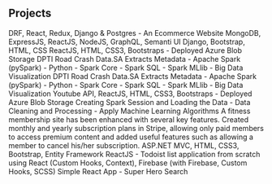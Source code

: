 ## Projects

<ProjectCard title="Pro-Shop" link="https://proshop-adnan.herokuapp.com/#/" bg="linear-gradient(to right, rgb(212, 20, 90) 0%, rgb(251, 176, 59) 100%)">
    DRF, React, Redux, Django & Postgres - An Ecommerce Website
</ProjectCard>

<ProjectCard title="Social Media App" link="https://cocky-easley-c25e04.netlify.app/" bg="linear-gradient(to right, rgb(102, 45, 140) 0%, rgb(237, 30, 121) 100%)">
MongoDB, ExpressJS, ReactJS, NodeJS, GraphQL, Semanti UI
</ProjectCard>

<ProjectCard title="Customer Management" link="https://github.com/Adnan-edu/customermanagement" bg="linear-gradient(to right, rgb(0, 146, 69) 0%, rgb(252, 238, 33) 100%)">
    Django, Bootstrap, HTML, CSS
</ProjectCard>

<ProjectCard title="Image Search" link="https://imagesearchstorage.z13.web.core.windows.net/" bg="linear-gradient(to right, rgb(213, 133, 255) 0%, rgb(0, 255, 238) 100%)">
ReactJS, HTML, CSS3, Bootstraps - Deployed Azure Blob Storage
</ProjectCard>

<ProjectCard title="Data Processing for Big Data-Assignment 1 Part A" link="https://github.com/Adnan-edu/data-processing-for-big-data/blob/main/Assignment-1/Assignment%201-Part%20A.ipynb" bg="linear-gradient(to right, rgb(212, 20, 90) 0%, rgb(251, 176, 59) 100%)">
DPTI Road Crash Data.SA Extracts Metadata - Apache Spark (pySpark) - Python - Spark Core - Spark SQL - Spark MLlib - Big Data Visualization
</ProjectCard>

<ProjectCard title="Data Processing for Big Data-Assignment 1 Part B" link="https://github.com/Adnan-edu/data-processing-for-big-data/blob/main/Assignment-1/Assignment%201-Part%20B.ipynb" bg="linear-gradient(to right, rgb(102, 45, 140) 0%, rgb(237, 30, 121) 100%)">
DPTI Road Crash Data.SA Extracts Metadata - Apache Spark (pySpark) - Python - Spark Core - Spark SQL - Spark MLlib - Big Data Visualization
</ProjectCard>

<ProjectCard title="Browse Videos" link="https://adnanreactappstorage.z13.web.core.windows.net/" bg="linear-gradient(to right, rgb(0, 146, 69) 0%, rgb(252, 238, 33) 100%)">
    Youtube API, ReactJS, HTML, CSS3, Bootstraps - Deployed Azure Blob Storage 
</ProjectCard>

<ProjectCard title="Rain in Australia: Predict rain tomorrow in Australia" link="https://github.com/Adnan-edu/data-processing-for-big-data/blob/main/Assignment-2/Assignment%202.ipynb" bg="linear-gradient(to right, rgb(213, 133, 255) 0%, rgb(0, 255, 238) 100%)">
   Creating Spark Session and Loading the Data - Data Cleaning and Processing - Apply Machine Learning Algorithms
</ProjectCard>

<ProjectCard title="Stripe integrated web app & Wisdom Pets" link="https://github.com/Adnan-edu/Django" bg="linear-gradient(to right, rgb(212, 20, 90) 0%, rgb(251, 176, 59) 100%)">
    A fitness membership site has been enhanced with several key features. Created monthly and yearly subscription plans in Stripe, allowing only paid members to access premium content and added useful features such as allowing a member to cancel his/her subscription.
</ProjectCard>

<ProjectCard title="Online Hotel Booking System" link="https://github.com/Adnan-edu/FIT5032/tree/master/FinalPortfolio/AssignmentFIT5032" bg="linear-gradient(to right, rgb(102, 45, 140) 0%, rgb(237, 30, 121) 100%)">
ASP.NET MVC, HTML, CSS3, Bootstrap, Entity Framework
</ProjectCard>

<ProjectCard title="To-DO List App" link="https://github.com/Adnan-edu/ReactProject/tree/master/todolist" bg="linear-gradient(to right, rgb(212, 20, 90) 0%, rgb(180, 100, 200) 100%)">
    ReactJS - Todoist list application from scratch using React (Custom Hooks, Context), Firebase (with Firebase, Custom Hooks, SCSS)
</ProjectCard>

<ProjectCard title="Super Hero Search" link="https://github.com/Adnan-edu/ReactProject/tree/master/superhero-app" bg="linear-gradient(to right, rgb(102, 45, 140) 0%, rgb(237, 30, 121) 100%)">
    Simple React App - Super Hero Search
</ProjectCard>